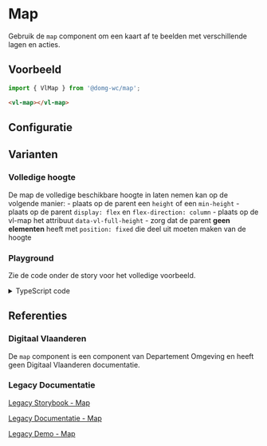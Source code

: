 
# Map

<VluxMetaData id="map-map" />

Gebruik de `map` component om een kaart af te beelden met verschillende lagen en acties.


## Voorbeeld

```js
import { VlMap } from '@domg-wc/map';
```

```html
<vl-map></vl-map>
```

<Canvas of={VlMapStories.MapDefault} />


## Configuratie

<ArgTypes of={VlMapStories.MapDefault} />


## Varianten

### Volledige hoogte

De map de volledige beschikbare hoogte in laten nemen kan op de volgende manier:
    - plaats op de parent een `height` of een `min-height`
    - plaats op de parent `display: flex` en `flex-direction: column`
    - plaats op de vl-map het attribuut `data-vl-full-height`
    - zorg dat de parent **geen elementen** heeft met `position: fixed` die deel uit moeten maken van de hoogte

<Canvas of={VlMapStories.MapFullHeight} />

### Playground

Zie de code onder de story voor het volledige voorbeeld.

<Canvas of={VlMapStories.MapPlayground} />

<details>
    <summary>TypeScript code</summary>
    <Source code={mapStoryUtils} language="ts" dark={true} />
</details>


## Referenties

### Digitaal Vlaanderen

De `map` component is een component van Departement Omgeving en heeft geen Digitaal Vlaanderen documentatie.

### Legacy Documentatie

[Legacy Storybook - Map](https://webcomponenten.omgeving.vlaanderen.be/storybook/?path=/docs/custom-elements-vl-map--default)

[Legacy Documentatie - Map](https://webcomponenten.omgeving.vlaanderen.be/doc/VlMap.html)

[Legacy Demo - Map](https://webcomponenten.omgeving.vlaanderen.be/demo/vl-map.html)
